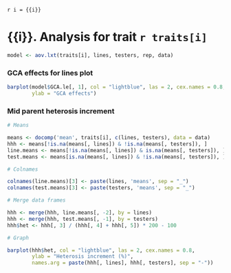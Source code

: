 `r i = {{i}}`

# {{i}}. Analysis for trait `r traits[i]`

```r
model <- aov.lxt(traits[i], lines, testers, rep, data)
```

### GCA effects for lines plot

```r
barplot(model$GCA.le[, 1], col = "lightblue", las = 2, cex.names = 0.8,
        ylab = "GCA effects")
```

### Mid parent heterosis increment

```r
# Means

means <- docomp('mean', traits[i], c(lines, testers), data = data)
hhh <- means[!is.na(means[, lines]) & !is.na(means[, testers]), ]
line.means <- means[!is.na(means[, lines]) & is.na(means[, testers]), ]
test.means <- means[is.na(means[, lines]) & !is.na(means[, testers]), ]

# Colnames

colnames(line.means)[3] <- paste(lines, 'means', sep = "_")
colnames(test.means)[3] <- paste(testers, 'means', sep = "_")

# Merge data frames

hhh <- merge(hhh, line.means[, -2], by = lines)
hhh <- merge(hhh, test.means[, -1], by = testers)
hhh$het <- hhh[, 3] / (hhh[, 4] + hhh[, 5]) * 200 - 100

# Graph

barplot(hhh$het, col = "lightblue", las = 2, cex.names = 0.8,
        ylab = "Heterosis increment (%)",
        names.arg = paste(hhh[, lines], hhh[, testers], sep = "-"))
```
